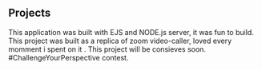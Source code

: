 ## Projects

<ProjectCard title="simple TO-DO application built with ejs and node.js" link="https://www.google.com" bg="linear-gradient(to right, #D4145A 0%, #FBB03B 100%)">
This application was built with EJS and NODE.js server, it was fun to build.
</ProjectCard>

<ProjectCard title="video chat app built with react.js" link="https://www.google.com" bg="linear-gradient(to right, #D4145A 0%, #FBB03B 100%)">
This project  was built as a replica of zoom video-caller, loved every momment i spent on it .
</ProjectCard>

<ProjectCard title="coming soon" link="https://www.google.com" bg="linear-gradient(to right, #D4145A 0%, #FBB03B 100%)">
This project will be consieves soon.
</ProjectCard>

<ProjectCard title="Another one!!" link="https://www.google.com" bg="linear-gradient(to right, #D4145A 0%, #FBB03B 100%)">
 #ChallengeYourPerspective contest.
</ProjectCard>

